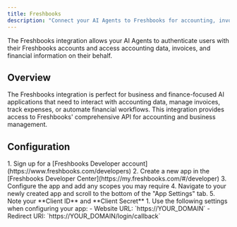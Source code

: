 ```yaml
---
title: Freshbooks
description: "Connect your AI Agents to Freshbooks for accounting, invoicing, and financial management."
---
```



The Freshbooks integration allows your AI Agents to authenticate users with their Freshbooks accounts and access accounting data, invoices, and financial information on their behalf.

## Overview

The Freshbooks integration is perfect for business and finance-focused AI applications that need to interact with accounting data, manage invoices, track expenses, or automate financial workflows. This integration provides access to Freshbooks' comprehensive API for accounting and business management.

## Configuration

<Steps>
  <Step title="Set up app in Freshbooks">
    1. Sign up for a [Freshbooks Developer account](https://www.freshbooks.com/developers)
    2. Create a new app in the [Freshbooks Developer Center](https://my.freshbooks.com/#/developer)
    3. Configure the app and add any scopes you may require
    4. Navigate to your newly created app and scroll to the bottom of the "App Settings" tab.
    5. Note your **Client ID** and **Client Secret**
  </Step>
  <Step title="Configure for Auth0">
    1. Use the following settings when configuring your app:
      - Website URL: `https://YOUR_DOMAIN`
      - Redirect URI: `https://YOUR_DOMAIN/login/callback`
  </Step>
</Steps>

<FindDomainInfoBlock />

<AddConnectionInAuth0 />

<LearnMore />

